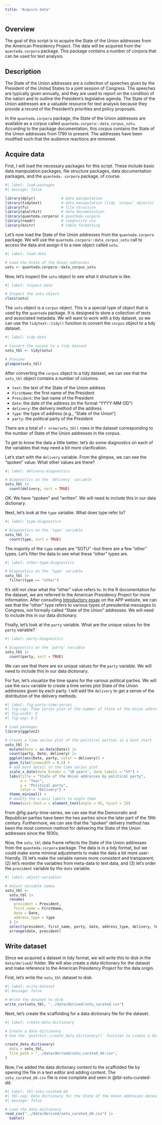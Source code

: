```yaml
---
title: "Acquire data"
---
```


## Overview

The goal of this script is to acquire the State of the Union addresses from the American Presidency Project. The data will be acquired from the `quanteda.corpora` package. This package contains a number of corpora that can be used for text analysis.

## Description

The State of the Union addresses are a collection of speeches given by the President of the United States to a joint session of Congress. The speeches are typically given annually, and they are used to report on the condition of the nation and to outline the President's legislative agenda. The State of the Union addresses are a valuable resource for text analysis because they provide a record of the President's priorities and policy proposals.

In the `quanteda.corpora` package, the State of the Union addresses are available as a corpus called `quanteda.corpora::data_corpus_sotu`. According to the package documentation, this corpus contains the State of the Union addresses from 1790 to present. The addresses have been modified such that the audience reactions are removed.

## Acquire data

First, I will load the necessary packages for this script. These include basic data manipulation packages, file structure packages, data documentation packages, and the `quanteda. corpora` package, of course.

```r
#| label: load-packages
#| message: false

library(dplyr)            # data manipulation
library(tidytext)         # data manipulation (tidy `corpus` objects)
library(fs)               # file structure
library(qtalrkit)         # data documentation
library(quanteda.corpora) # quanteda corpora
library(readr)            # read/write csv
library(knitr)            # table formatting
```

Let's now load the State of the Union addresses from the `quanteda.corpora` package. We will use the `quanteda.corpora::data_corpus_sotu` call to access the data and assign it to a new object called `sotu`.

```r
#| label: load-data

# Load the State of the Union addresses
sotu <- quanteda.corpora::data_corpus_sotu
```

Now, let's inspect the `sotu` object to see what it structure is like.

```r
#| label: inspect-data

# Inspect the sotu object
class(sotu)
```

The `sotu` object is a `corpus` object. This is a special type of object that is used by the `quanteda` package. It is designed to store a collection of texts and associated metadata. We will want to work with a tidy dataset, so we can use the `tidytext::tidy()` function to convert the `corpus` object to a tidy dataset.

```r
#| label: tidy-data

# Convert the corpus to a tidy dataset
sotu_tbl <- tidy(sotu)

# Preview
glimpse(sotu_tbl)
```

After converting the `corpus` object to a tidy dataset, we can see that the `sotu_tbl` object contains a number of columns:

- `text`: the text of the State of the Union address
- `FirstName`: the first name of the President
- `President`: the last name of the President
- `Date`: the date of the address (in the format "YYYY-MM-DD")
- `delivery`: the delivery method of the address
- `type`: the type of address (e.g., "State of the Union")
- `party`: the political party of the President

There are a total of `r nrow(sotu_tbl)` rows in the dataset corresponding to the number of State of the Union addresses in the corpus.

To get to know the data a little better, let's do some diagnostics on each of the variables that may need a bit more clarification.

Let's start with the `delivery` variable. From the glimpse, we can see the "spoken" value. What other values are there?

```r
#| label: delivery-diagnostics

# Diagnostics on the `delivery` variable
sotu_tbl |>
  count(delivery, sort = TRUE)
```

OK. We have "spoken" and "written". We will need to include this in our data dictionary.

Next, let's look at the `type` variable. What does type refer to?

```r
#| label: type-diagnostics

# Diagnostics on the `type` variable
sotu_tbl |>
  count(type, sort = TRUE)
```

The majority of the `type` values are "SOTU" --but there are a few "other" types. Let's filter the data to see what these "other" types are.

```r
#| label: other-type-diagnostics

# Diagnostics on the `type` variable
sotu_tbl |>
  filter(type == "other")
```

It's still not clear what the "other" value refers to. In the R documentation for the dataset, we are referred to the American Presidency Project for more information. After consulting [Introductory essay](https://www.presidency.ucsb.edu/documents/presidential-documents-archive-guidebook/annual-messages-congress-the-state-the-union) on the APP website, we can see that the "other" type refers to various types of presidential messages to Congress, not formally called "State of the Union" addresses. We will need to include this in our data dictionary.

Finally, let's look at the `party` variable. What are the unique values for the `party` variable?

```r
#| label: party-diagnostics

# Diagnostics on the `party` variable
sotu_tbl |>
  count(party, sort = TRUE)
```

We can see that there are six unique values for the `party` variable. We will need to include this in our data dictionary.

For fun, let's visualize the time spans for the various political parties. We will use the `date` variable to create a time series plot State of the Union addresses given by each party. I will add the `delivery` to get a sense of the distribution of the delivery methods.

```r
#| label: fig-party-time-series
#| fig-cap: Time series plot of the number of State of the Union addresses given by each political party.
#| fig-width: 6
#| fig-asp: 0.5

# Load packages
library(ggplot2)

# Create a time series plot of the political parties in a Gant chart
sotu_tbl |>
  mutate(Date = as.Date(Date)) |>
  count(party, Date, delivery) |>
  ggplot(aes(Date, party, color = delivery)) +
  geom_tile(linewidth = 0.5) +
  # add more detail to the time series plot
  scale_x_date(date_breaks = "10 years", date_labels = "%Y") +
  labs(title = "State of the Union addresses by political party",
       x = "Year",
       y = "Political party",
       color = "Delivery") +
  theme_minimal() +
  # modify the x-axis labels to angle them
  theme(axis.text.x = element_text(angle = 45, hjust = 1))
```

From @fig-party-time-series, we can see that the Democratic and Republican parties have been the two parties since the later part of the 19th century. Furthermore, we can see that the "spoken" delivery method has been the most common method for delivering the State of the Union addresses since the 1930s.

Now, the `sotu_tbl` data frame reflects the State of the Union addresses from the `quanteda.corpora` package. The data is in a tidy format, but we could make some minimal adjustments to make the data a bit more user-friendly. (1) let's make the variable names more consistent and transparent, (2) let's reorder the variables from meta-data to text data, and (3) let's order the `president` variable by the `date` variable.

```r
#| label: adjust-variables

# Adjust variable names
sotu_tbl <-
  sotu_tbl |>
  rename(
    president = President,
    first_name = FirstName,
    date = Date,
    address_type = type
  ) |>
  select(president, first_name, party, date, address_type, delivery, text) |>
  arrange(date, president)
```

## Write dataset

Since we acquired a dataset in tidy format, we will write this to disk in the `data/derived/` folder. We will also create a data dictionary for the dataset and make reference to the American Presidency Project for the data origin.

First, let's write the `sotu_tbl` dataset to disk.

```r
#| label: write-dataset
#| message: false

# Write the dataset to disk
write_csv(sotu_tbl, "../data/derived/sotu_curated.csv")
```

Next, let's create the scaffolding for a data dictionary file for the dataset.

```r
#| label: create-data-dictionary

# Create a data dictionary
# Use the `qtalrkit::create_data_dictionary()` function to create a data dictionary

create_data_dictionary(
  data = sotu_tbl,
  file_path = "../data/derived/sotu_curated_dd.csv",
)
```

Now, I've added the data dictionary content to the scaffolded file by opening the file in a text editor and adding content. The `sotu_curated_dd.csv` file is now complete and seen in @tbl-sotu-curated-dd.

```r
#| label: tbl-sotu-curated-dd
#| tbl-cap: Data dictionary for the State of the Union addresses dataset.
#| message: false

# Load the data dictionary
read_csv("../data/derived/sotu_curated_dd.csv") |>
  kable()
```
